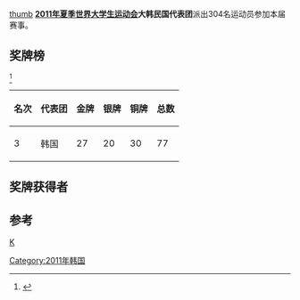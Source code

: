 [[文件:Flag_of_South_Korea.svg|thumb]]
'''[[2011年夏季世界大学生运动会|2011年夏季世界大学生运动会]]大韩民国代表团'''派出304名运动员参加本届赛事。

==奖牌榜==
<ref>{{Cite web |url=http://match.sz2011.org/Medal/CHI.htm |title=奖牌榜 |accessdate=2011-08-24 |archive-date=2012-07-14 |archive-url=https://archive.is/20120714212414/http://match.sz2011.org/Medal/CHI.htm |dead-url=no }}</ref>
{| class="wikitable"
|-
! 名次 !! 代表团 !! 金牌 !! 银牌 !! 铜牌 !! 总数
|-
| 3 || 韩国  || 27  ||  20 || 30  ||  77
|}

==奖牌获得者==

==参考==
<references/>
{{2011年夏季世界大学生运动会代表团}}
[[分类:2011年夏季世界大学生运动会代表团|K]]
[[Category:2011年韩国|Category:2011年韩国]]